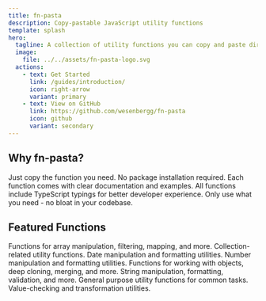 ```yaml
---
title: fn-pasta
description: Copy-pastable JavaScript utility functions
template: splash
hero:
  tagline: A collection of utility functions you can copy and paste directly into your projects
  image:
    file: ../../assets/fn-pasta-logo.svg
  actions:
    - text: Get Started
      link: /guides/introduction/
      icon: right-arrow
      variant: primary
    - text: View on GitHub
      link: https://github.com/wesenbergg/fn-pasta
      icon: github
      variant: secondary
---
```



## Why fn-pasta?

<CardGrid stagger>
	<Card title="No Dependencies" icon="approve-check">
		Just copy the function you need. No package installation required.
	</Card>
	<Card title="Well-Documented" icon="document">
		Each function comes with clear documentation and examples.
	</Card>
	<Card title="Typed" icon="setting">
		All functions include TypeScript typings for better developer experience.
	</Card>
	<Card title="Small Footprint" icon="rocket">
		Only use what you need - no bloat in your codebase.
	</Card>
</CardGrid>

## Featured Functions

<CardGrid>
	<Card title="Array" icon="add-document">
		Functions for array manipulation, filtering, mapping, and more.
	</Card>
	<Card title="Collection" icon="collection">
		Collection-related utility functions.
	</Card>
	<Card title="Date" icon="calendar">
		Date manipulation and formatting utilities.
	</Card>
	<Card title="Number" icon="calculator">
		Number manipulation and formatting utilities.
	</Card>
	<Card title="Object" icon="setting">
		Functions for working with objects, deep cloning, merging, and more.
	</Card>
	<Card title="String" icon="pencil">
		String manipulation, formatting, validation, and more.
	</Card>
	<Card title="Utility" icon="open-book">
		General purpose utility functions for common tasks.
	</Card>
	<Card title="Value" icon="check">
		Value-checking and transformation utilities.
	</Card>
</CardGrid>
